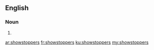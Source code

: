 ==English==

===Noun===
{{head|en|plural}}

# {{plural of|showstopper|lang=en}}

[[ar:showstoppers]]
[[fr:showstoppers]]
[[ku:showstoppers]]
[[my:showstoppers]]